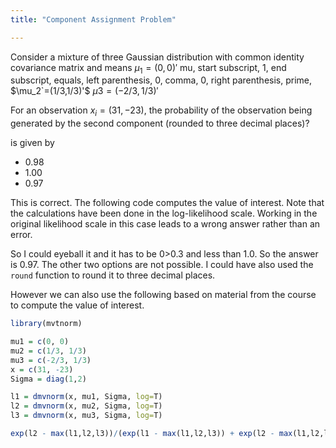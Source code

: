 ```yaml
---
title: "Component Assignment Problem"

---
```



Consider a mixture of three Gaussian distribution with common identity covariance matrix and means $\mu_1 =(0,0)'$
 mu, start subscript, 1, end subscript, equals, left parenthesis, 0, comma, 0, right parenthesis, prime, $\mu_2`=(1/3,1/3)'$
$\mu3 =(−2/3,1/3)'$


For an observation $x_i =(31,−23)$, the probability of the observation being generated by the second component (rounded to three decimal places)?


is given by

- 0.98
- 1.00
- 0.97

This is correct.  The following code computes the value of interest.  Note that the calculations have been done in the log-likelihood scale.  Working in the original likelihood scale in this case leads to a wrong answer rather than an error.

So I could eyeball it and it has to be 0>0.3 and less than 1.0.  So the answer is 0.97.  The other two options are not possible.  I could have also used the `round` function to round it to three decimal places.

However we can also use the following based on material from the course to compute the value of interest.  


```r
library(mvtnorm)

mu1 = c(0, 0)
mu2 = c(1/3, 1/3)
mu3 = c(-2/3, 1/3)
x = c(31, -23)
Sigma = diag(1,2)

l1 = dmvnorm(x, mu1, Sigma, log=T)
l2 = dmvnorm(x, mu2, Sigma, log=T)
l3 = dmvnorm(x, mu3, Sigma, log=T)

exp(l2 - max(l1,l2,l3))/(exp(l1 - max(l1,l2,l3)) + exp(l2 - max(l1,l2,l3)) + exp(l3 - max(l1,l2,l3)))
```
